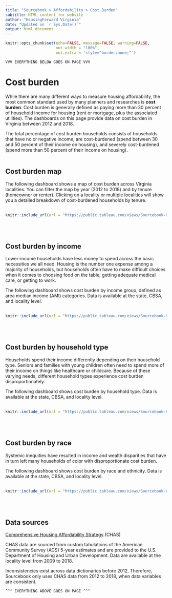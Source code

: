 ```yaml
---
title: "Sourcebook > Affordability > Cost Burden"
subtitle: HTML content for website
author: "HousingForward Virginia"
date: "Updated on `r Sys.Date()`"
output: html_document
---
```


```r
knitr::opts_chunk$set(echo=FALSE, message=FALSE, warning=FALSE,
                      out.width = "100%",
                      out.extra = 'style="border:none;"')
```

```
VVV EVERYTHING BELOW GOES ON PAGE VVV
```

# Cost burden

While there are many different ways to measure housing affordability, the most common standard used by many planners and researches is **cost burden**. Cost burden is generally defined as paying more than 30 percent of household income for housing (rent or mortgage, plus the associated utilities). The dashboards on this page provide data on cost burden in Virginia between 2012 and 2018.

The total percentage of cost burden households consists of households that have no or negative income, are cost-burdened (spend between 30 and 50 percent of their income on housing), and severely cost-burdened (spend
more than 50 percent of their income on housing).
<br>
<br>

## Cost burden map

The following dashboard shows a map of cost burden across Virginia localities. You can filter
the map by year (2012 to 2018) and by tenure (homeowner or renter). Clicking on a 
locality or multiple localities will show you a detailed breakdown of cost-burdened
households by tenure.
<br>
<br>

```r
knitr::include_url(url = "https://public.tableau.com/views/Sourcebook-Housingcostburdenmap/cb_map_chart_db?:showVizHome=no&:embed=true", height = "500px")
```

<br>
<br>

## Cost burden by income

Lower-income households have less money to spend across the basic necessities we all need. Housing is the
number one expense among a majority of households, but households often have to make difficult choices
when it comes to choosing food on the table, getting adequate medical care, or getting to work.

The following dashboard shows cost burden by income group, defined as area median income (AMI) categories. Data is available at the state, CBSA, and locality level.
<br>
<br>

```r
knitr::include_url(url = "https://public.tableau.com/views/Sourcebook-Housingcostburdenbyincome/Statewide?:showVizHome=no&:embed=true", height = "500px")
```

<br>
<br>

## Cost burden by household type

Households spend their income differently depending on their household type. Seniors and families
with young children often need to spend more of their income on things like healthcare or childcare.
Because of these varying needs, different household types experience cost burden disproportionately.

The following dashboard shows cost burden by household type. Data is available at the state, CBSA, and locality level.
<br>
<br>

```r
knitr::include_url(url = "https://public.tableau.com/views/Sourcebook-Housingcostburdenbyhouseholdtype/Statewide?:showVizHome=no&:embed=true", height = "500px")
```

<br>
<br>

## Cost burden by race

Systemic inequities have resulted in income and wealth disparities that have in turn left many households of color with disproportionate cost burden. 

The following dashboard shows cost burden by race and ethnicity. Data is available at the state, CBSA, and locality level.
<br>
<br>

```r
knitr::include_url(url = "https://public.tableau.com/views/Sourcebook-Housingcostburdenbyraceandethnicity/Statewide?:showVizHome=no&:embed=true", height = "500px")
```

<br>
<br>

## Data sources

[Comprehensive Housing Affordability Strategy](https://www.huduser.gov/portal/datasets/cp.html) (CHAS)

CHAS data are sourced from custom tabulations of the American Community Survey (ACS) 5-year estimates and are provided to the U.S. Department of Housing and Urban Development. Data are available at the locality level from 2009 to 2018.

Inconsistencies exist across data dictionaries before 2012. Therefore, Sourcebook only uses CHAS data from 2012 to 2018, when data variables are consistent.

```
^^^ EVERYTHING ABOVE GOES ON PAGE ^^^
```